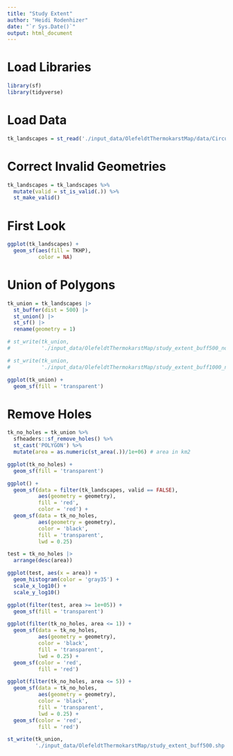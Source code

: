 ```yaml
---
title: "Study Extent"
author: "Heidi Rodenhizer"
date: "`r Sys.Date()`"
output: html_document
---
```


# Load Libraries
```r
library(sf)
library(tidyverse)
```


# Load Data
```r
tk_landscapes = st_read('./input_data/OlefeldtThermokarstMap/data/Circumpolar_Thermokarst_Landscapes.shp')
```

# Correct Invalid Geometries

```r
tk_landscapes = tk_landscapes %>%
  mutate(valid = st_is_valid(.)) %>%
  st_make_valid()
```

# First Look

```r
ggplot(tk_landscapes) +
  geom_sf(aes(fill = TKHP),
          color = NA)
```

# Union of Polygons

```r
tk_union = tk_landscapes |>
  st_buffer(dist = 500) |>
  st_union() |>
  st_sf() |>
  rename(geometry = 1)

# st_write(tk_union,
#          './input_data/OlefeldtThermokarstMap/study_extent_buff500_no_fill.shp')

# st_write(tk_union,
#          './input_data/OlefeldtThermokarstMap/study_extent_buff1000_no_fill.shp')
```

```r
ggplot(tk_union) +
  geom_sf(fill = 'transparent')
```

# Remove Holes

```r
tk_no_holes = tk_union %>%
  sfheaders::sf_remove_holes() %>%
  st_cast('POLYGON') %>%
  mutate(area = as.numeric(st_area(.))/1e+06) # area in km2
```

```r
ggplot(tk_no_holes) +
  geom_sf(fill = 'transparent')
```

```r
ggplot() +
  geom_sf(data = filter(tk_landscapes, valid == FALSE), 
          aes(geometry = geometry),
          fill = 'red',
          color = 'red') +
  geom_sf(data = tk_no_holes, 
          aes(geometry = geometry),
          color = 'black',
          fill = 'transparent',
          lwd = 0.25)
```

```r
test = tk_no_holes |>
  arrange(desc(area))

ggplot(test, aes(x = area)) +
  geom_histogram(color = 'gray35') +
  scale_x_log10() +
  scale_y_log10()

ggplot(filter(test, area >= 1e+05)) +
  geom_sf(fill = 'transparent')
```

```r
ggplot(filter(tk_no_holes, area <= 1)) +
  geom_sf(data = tk_no_holes, 
          aes(geometry = geometry),
          color = 'black',
          fill = 'transparent',
          lwd = 0.25) +
  geom_sf(color = 'red',
          fill = 'red')

ggplot(filter(tk_no_holes, area <= 5)) +
  geom_sf(data = tk_no_holes, 
          aes(geometry = geometry),
          color = 'black',
          fill = 'transparent',
          lwd = 0.25) +
  geom_sf(color = 'red',
          fill = 'red')
```

```r
st_write(tk_union,
         './input_data/OlefeldtThermokarstMap/study_extent_buff500.shp')
```

